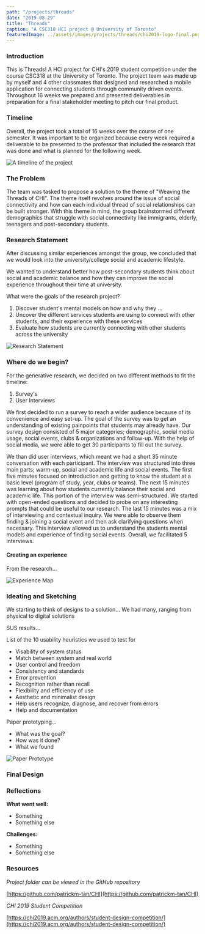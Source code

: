 ```yaml
---
path: "/projects/threads"
date: "2019-08-29"
title: "Threads"
caption: "A CSC318 HCI project @ University of Toronto"
featuredImage: ../assets/images/projects/threads/chi2019-logo-final.png
---
```


### Introduction

This is Threads! A HCI project for CHI's 2019 student competition under the course CSC318 at the University of Toronto. The project team was made up by myself and 4 other classmates that designed and researched a mobile application for connecting students through community driven events. Throughout 16 weeks we prepared and presented deliverables in preparation for a final stakeholder meeting to pitch our final product.

### Timeline

Overall, the project took a total of 16 weeks over the course of one semester. It was important to be organized because every week required a deliverable to be presented to the professor that included the research that was done and what is planned for the following week.

![A timeline of the project](../assets/images/projects/threads/timeline.png)

### The Problem

The team was tasked to propose a solution to the theme of "Weaving the Threads of CHI". The theme itself revolves around the issue of social connectivity and how can each individual thread of social relationships can be built stronger. With this theme in mind, the group brainstormed different demographics that struggle with social connectivity like immigrants, elderly, teenagers and post-secondary students. 

### Research Statement

After discussing similar experiences amongst the group, we concluded that we would look into the university/college social and academic lifestyle.

We wanted to understand better how post-secondary students think about social and academic balance and how they can improve the social experience throughout their time at university.

What were the goals of the research project?

1. Discover student's mental models on how and why they ...
2. Uncover the different services students are using to connect with other students, and their experience with these services
3. Evaluate how students are currently connecting with other students across the university

![Research Statement](../assets/images/projects/threads/problem-statement.png)

### Where do we begin?

For the generative research, we decided on two different methods to fit the timeline:

1. Survey's
2. User Interviews

We first decided to run a survey to reach a wider audience because of its convenience and easy set-up. The goal of the survey was to get an understanding of existing painpoints that students may already have. Our survey design consisted of 5 major categories; demographic, social media usage, social events, clubs & organizations and follow-up. With the help of social media, we were able to get 30 participants to fill out the survey.

We than did user interviews, which meant we had a short 35 minute conversation with each participant. The interview was structured into three main parts; warm-up, social and academic life and social events. The first five minutes focused on introduction and getting to know the student at a basic level (program of study, year, clubs or teams). The next 15 minutes was learning about how students currently balance their social and academic life. This portion of the interview was semi-structured. We started with open-ended questions and decided to probe on any interesting prompts that could be useful to our research. The last 15 minutes was a mix of interviewing and contextual inquiry. We were able to observe them finding & joining a social event and then ask clarifying questions when necessary. This interview allowed us to understand the students mental models and experience of finding social events. Overall, we facilitated 5 interviews.

#### Creating an experience

From the research...

![Experience Map](../assets/images/projects/threads/experience.png)

### Ideating and Sketching

We starting to think of designs to a solution...
We had many, ranging from physical to digital solutions

SUS results...

List of the 10 usability heuristics we used to test for
- Visability of system status
- Match between system and real world
- User control and freedom
- Consistency and standards
- Error prevention
- Recognition rather than recall
- Flexibility and efficiency of use
- Aesthetic and minimalist design
- Help users recognize, diagnose, and recover from errors
- Help and documentation

Paper prototyping...
- What was the goal?
- How was it done?
- What we found

![Paper Prototype](../assets/images/projects/threads/paper.png)


### Final Design

### Reflections

__What went well:__
- Something
- Something else

__Challenges:__
- Something
- Something else

### Resources

_Project folder can be viewed in the GitHub repository_

[https://github.com/patrickm-tan/CHI](https://github.com/patrickm-tan/CHI)

_CHI 2019 Student Competition_

[https://chi2019.acm.org/authors/student-design-competition/](https://chi2019.acm.org/authors/student-design-competition/)